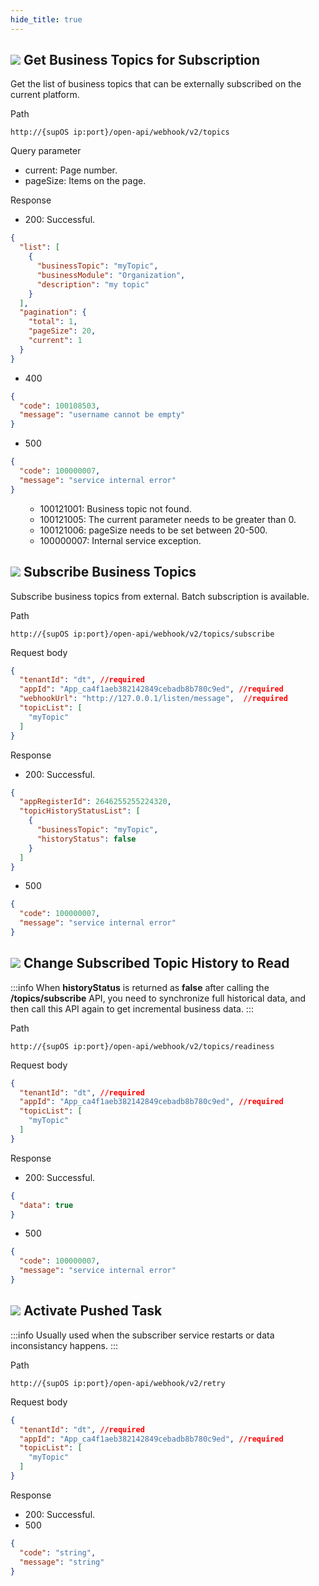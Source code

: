 ```yaml
---
hide_title: true
---
```


<div className='div'>
<div className='title'>

## ![](https://wordpressfreezonex.oss-accelerate.aliyuncs.com/openAPI/4.png) Get Business Topics for Subscription

Get the list of business topics that can be externally subscribed on the current platform.

</div>
<div className='grid'>
<div className='leftCol'>Path</div>
<div className='rightCol'>

```
http://{supOS ip:port}/open-api/webhook/v2/topics
```

</div>
<div className='leftCol'>Query parameter</div>
<div className='rightCol'>

- current: Page number.
- pageSize: Items on the page.

</div>
<div className='leftCol'>Response</div>
<div className='rightCol'>

- 200: Successful.

```json
{
  "list": [
    {
      "businessTopic": "myTopic",
      "businessModule": "Organization",
      "description": "my topic"
    }
  ],
  "pagination": {
    "total": 1,
    "pageSize": 20,
    "current": 1
  }
}
```
- 400

```json
{
  "code": 100108503,
  "message": "username cannot be empty"
}
```
- 500
```json
{
  "code": 100000007,
  "message": "service internal error"
}
```

<ul>
<ul>
<li>100121001: Business topic not found.</li>
<li>100121005: The current parameter needs to be greater than 0.</li>
<li>100121006: pageSize needs to be set between 20-500.</li>
<li>100000007: Internal service exception.</li>
</ul>
</ul>
</div>
</div>
</div>

<div className='div'>
<div className='title'>

## ![](https://wordpressfreezonex.oss-accelerate.aliyuncs.com/openAPI/1.png) Subscribe Business Topics

Subscribe business topics from external. Batch subscription is available.

</div>
<div className='grid'>
<div className='leftCol'>Path</div>
<div className='rightCol'>

```
http://{supOS ip:port}/open-api/webhook/v2/topics/subscribe
```

</div>
<div className='leftCol'>Request body</div>
<div className='rightCol'>

```json
{
  "tenantId": "dt", //required
  "appId": "App_ca4f1aeb382142849cebadb8b780c9ed", //required
  "webhookUrl": "http://127.0.0.1/listen/message",  //required
  "topicList": [
    "myTopic"
  ]
}
```

</div>
<div className='leftCol'>Response</div>
<div className='rightCol'>

- 200: Successful.

```json
{
  "appRegisterId": 2646255255224320,
  "topicHistoryStatusList": [
    {
      "businessTopic": "myTopic",
      "historyStatus": false
    }
  ]
}
```
- 500
```json
{
  "code": 100000007,
  "message": "service internal error"
}
```
</div>
</div>
</div>

<div className='div'>
<div className='title'>

## ![](https://wordpressfreezonex.oss-accelerate.aliyuncs.com/openAPI/2.png) Change Subscribed Topic History to Read

:::info
When **historyStatus** is returned as **false** after calling the **/topics/subscribe** API, 
you need to synchronize full historical data, and then call this API again to get incremental business data.
:::

</div>
<div className='grid'>
<div className='leftCol'>Path</div>
<div className='rightCol'>

```
http://{supOS ip:port}/open-api/webhook/v2/topics/readiness
```

</div>
<div className='leftCol'>Request body</div>
<div className='rightCol'>

```json
{
  "tenantId": "dt", //required
  "appId": "App_ca4f1aeb382142849cebadb8b780c9ed", //required
  "topicList": [
    "myTopic"
  ]
}
```

</div>
<div className='leftCol'>Response</div>
<div className='rightCol'>

- 200: Successful.

```json
{
  "data": true
}
```
- 500
```json
{
  "code": 100000007,
  "message": "service internal error"
}
```
</div>
</div>
</div>

<div className='div'>
<div className='title'>

## ![](https://wordpressfreezonex.oss-accelerate.aliyuncs.com/openAPI/4.png) Activate Pushed Task

:::info
Usually used when the subscriber service restarts or data inconsistancy happens.
:::

</div>
<div className='grid'>
<div className='leftCol'>Path</div>
<div className='rightCol'>

```
http://{supOS ip:port}/open-api/webhook/v2/retry
```

</div>
<div className='leftCol'>Request body</div>
<div className='rightCol'>

```json
{
  "tenantId": "dt", //required
  "appId": "App_ca4f1aeb382142849cebadb8b780c9ed", //required
  "topicList": [
    "myTopic"
  ]
}
```

</div>
<div className='leftCol'>Response</div>
<div className='rightCol'>

- 200: Successful.
- 500
```json
{
  "code": "string",
  "message": "string"
}
```
</div>
</div>
</div>